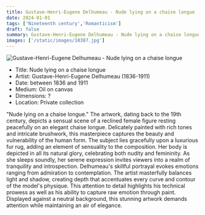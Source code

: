 ```yaml
---
title: Gustave-Henri-Eugene Delhumeau - Nude lying on a chaise longue
date: 2024-01-01
tags: ['Nineteenth century','Romanticism']
draft: false
summary: Gustave-Henri-Eugene Delhumeau - Nude lying on a chaise longue
images: ['/static/images/10387.jpg']
---
```


![Gustave-Henri-Eugene Delhumeau - Nude lying on a chaise longue](/static/images/10387.jpg)

* Title: Nude lying on a chaise longue
* Artist: Gustave-Henri-Eugene Delhumeau (1836-1911)
* Date: between 1836 and 1911
* Medium: Oil on canvas
* Dimensions: ?
* Location: Private collection

\"Nude lying on a chaise longue.\" The artwork, dating back to the 19th century, depicts a sensual scene of a reclined female figure resting peacefully on an elegant chaise longue. Delicately painted with rich tones and intricate brushwork, this masterpiece captures the beauty and vulnerability of the human form. The subject lies gracefully upon a luxurious fur rug, adding an element of sensuality to the composition. Her body is depicted in all its natural glory, celebrating both nudity and femininity. As she sleeps soundly, her serene expression invites viewers into a realm of tranquility and introspection. Delhumeau's skillful portrayal evokes emotions ranging from admiration to contemplation. The artist masterfully balances light and shadow, creating depth that accentuates every curve and contour of the model's physique. This attention to detail highlights his technical prowess as well as his ability to capture raw emotion through paint. Displayed against a neutral background, this stunning artwork demands attention while maintaining an air of elegance.
